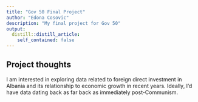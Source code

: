 ```yaml
---
title: "Gov 50 Final Project"
author: "Edona Cosovic"
description: "My final project for Gov 50"
output:
  distill::distill_article:
    self_contained: false
---
```




## Project thoughts

I am interested in exploring data related to foreign direct investment in Albania and its relationship to economic growth in recent years. Ideally, I'd have data dating back as far back as immediately post-Communism.